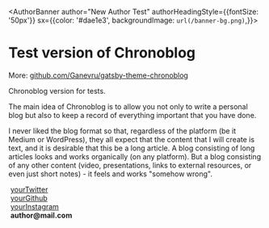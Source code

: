 <AuthorBanner author="New Author Test" authorHeadingStyle={{fontSize: '50px'}} sx={{color: '#dae1e3', backgroundImage: `url(/banner-bg.png)`,}}></AuthorBanner>

# Test version of Chronoblog

More: [github.com/Ganevru/gatsby-theme-chronoblog](https://github.com/Ganevru/gatsby-theme-chronoblog)

Chronoblog version for tests.

The main idea of ​​Chronoblog is to allow you not only to write a personal blog but also to keep a record of everything important that you have done.

I never liked the blog format so that, regardless of the platform (be it Medium or WordPress), they all expect that the content that I will create is text, and it is desirable that this be a long article. A blog consisting of long articles looks and works organically (on any platform). But a blog consisting of any other content (video, presentations, links to external resources, or even just short notes) - it feels and works "somehow wrong".

<p>
  <FontAwesomeIcon icon={['fab', 'twitter']} />
  &nbsp;<a href="https://twitter.com/twitter">yourTwitter</a>
  <br />
  <FontAwesomeIcon icon={['fab', 'github']} />
  &nbsp;<a href="https://github.com/github">yourGithub</a>
  <br />
  <FontAwesomeIcon icon={['fab', 'instagram']} />
  &nbsp;<a href="https://www.instagram.com/">yourInstagram</a>
  <br />
  <FontAwesomeIcon icon="at" />
  &nbsp;<b>author@mail.com</b>
</p>
<AuthorBanner></AuthorBanner>
<FeedSearch />
<Tags />
<FeedItems />
